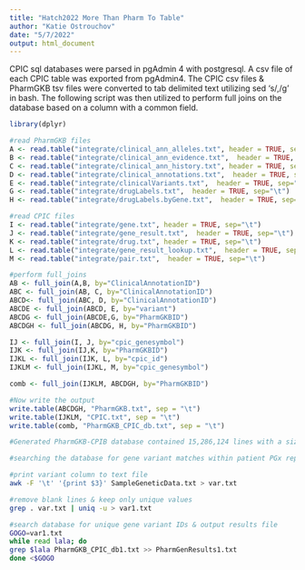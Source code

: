 ```yaml
---
title: "Hatch2022 More Than Pharm To Table"
author: "Katie Ostrouchov"
date: "5/7/2022"
output: html_document
---
```


CPIC sql databases were parsed in pgAdmin 4 with postgresql. A csv file of each CPIC table was exported from pgAdmin4. 
The CPIC csv files & PharmGKB tsv files were converted to tab delimited text utilizing sed 's/,/\t/g' in bash. 
The following script was then utilized to perform full joins on the database based on a column with a common field. 


```r
library(dplyr)

#read PharmGKB files
A <- read.table("integrate/clinical_ann_alleles.txt", header = TRUE, sep="\t")
B <- read.table("integrate/clinical_ann_evidence.txt",  header = TRUE, sep="\t")
C <- read.table("integrate/clinical_ann_history.txt", header = TRUE, sep="\t")
D <- read.table("integrate/clinical_annotations.txt",  header = TRUE, sep="\t")
E <- read.table("integrate/clinicalVariants.txt",  header = TRUE, sep="\t")
G <- read.table("integrate/drugLabels.txt",  header = TRUE, sep="\t")
H <- read.table("integrate/drugLabels.byGene.txt",  header = TRUE, sep="\t")

#read CPIC files
I <- read.table("integrate/gene.txt", header = TRUE, sep="\t")
J <- read.table("integrate/gene_result.txt",  header = TRUE, sep="\t")
K <- read.table("integrate/drug.txt", header = TRUE, sep="\t")
L <- read.table("integrate/gene_result_lookup.txt",  header = TRUE, sep="\t")
M <- read.table("integrate/pair.txt",  header = TRUE, sep="\t")

#perform full_joins
AB <- full_join(A,B, by="ClinicalAnnotationID")
ABC <- full_join(AB, C, by="ClinicalAnnotationID")
ABCD<- full_join(ABC, D, by="ClinicalAnnotationID")
ABCDE <- full_join(ABCD, E, by="variant")
ABCDG <- full_join(ABCDE,G, by="PharmGKBID")
ABCDGH <- full_join(ABCDG, H, by="PharmGKBID")

IJ <- full_join(I, J, by="cpic_genesymbol")
IJK <- full_join(IJ,K, by="PharmGKBID")
IJKL <- full_join(IJK, L, by="cpic_id")
IJKLM <- full_join(IJKL, M, by="cpic_genesymbol")

comb <- full_join(IJKLM, ABCDGH, by="PharmGKBID")

#Now write the output
write.table(ABCDGH, "PharmGKB.txt", sep = "\t")
write.table(IJKLM, "CPIC.txt", sep = "\t")
write.table(comb, "PharmGKB_CPIC_db.txt", sep = "\t")

#Generated PharmGKB-CPIB database contained 15,286,124 lines with a size of ~ 7.4 GB. Due to file size limitations in Github, the complete database & report was not uploaded to this repo. Only the first 601 lines from the report and 801 lines from the database were uploaded to this repo.

```


```bash
#searching the database for gene variant matches within patient PGx report

#print variant column to text file
awk -F '\t' '{print $3}' SampleGeneticData.txt > var.txt

#remove blank lines & keep only unique values
grep . var.txt | uniq -u > var1.txt

#search database for unique gene variant IDs & output results file
GOGO=var1.txt
while read lala; do
grep $lala PharmGKB_CPIC_db1.txt >> PharmGenResults1.txt
done <$GOGO

```
